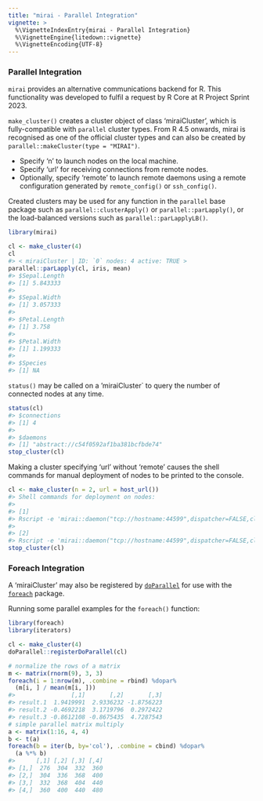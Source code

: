 ```yaml
---
title: "mirai - Parallel Integration"
vignette: >
  %\VignetteIndexEntry{mirai - Parallel Integration}
  %\VignetteEngine{litedown::vignette}
  %\VignetteEncoding{UTF-8}
---
```



### Parallel Integration

`mirai` provides an alternative communications backend for R.
This functionality was developed to fulfil a request by R Core at R Project Sprint 2023.

`make_cluster()` creates a cluster object of class 'miraiCluster', which is fully-compatible with `parallel` cluster types.
From R 4.5 onwards, mirai is recognised as one of the official cluster types and can also be created by `parallel::makeCluster(type = "MIRAI")`.

  + Specify 'n' to launch nodes on the local machine.
  + Specify 'url' for receiving connections from remote nodes.
  + Optionally, specify 'remote' to launch remote daemons using a remote configuration generated by `remote_config()` or `ssh_config()`.

Created clusters may be used for any function in the `parallel` base package such as `parallel::clusterApply()` or `parallel::parLapply()`, or the load-balanced versions such as `parallel::parLapplyLB()`.

``` r
library(mirai)

cl <- make_cluster(4)
cl
#> < miraiCluster | ID: `0` nodes: 4 active: TRUE >
parallel::parLapply(cl, iris, mean)
#> $Sepal.Length
#> [1] 5.843333
#> 
#> $Sepal.Width
#> [1] 3.057333
#> 
#> $Petal.Length
#> [1] 3.758
#> 
#> $Petal.Width
#> [1] 1.199333
#> 
#> $Species
#> [1] NA
```

`status()` may be called on a 'miraiCluster` to query the number of connected nodes at any time.

``` r
status(cl)
#> $connections
#> [1] 4
#> 
#> $daemons
#> [1] "abstract://c54f0592af1ba381bcfbde74"
stop_cluster(cl)
```
Making a cluster specifying 'url' without 'remote' causes the shell commands for manual deployment of nodes to be printed to the console.

``` r
cl <- make_cluster(n = 2, url = host_url())
#> Shell commands for deployment on nodes:
#> 
#> [1]
#> Rscript -e 'mirai::daemon("tcp://hostname:44599",dispatcher=FALSE,cleanup=FALSE,rs=c(10407,-1275635401,97598476,-2069515875,1414607802,-664740365,248124056))'
#> 
#> [2]
#> Rscript -e 'mirai::daemon("tcp://hostname:44599",dispatcher=FALSE,cleanup=FALSE,rs=c(10407,-1197809085,136434206,-501206156,1499687871,-1941970059,-2049706599))'
stop_cluster(cl)
```

### Foreach Integration

A 'miraiCluster' may also be registered by [`doParallel`](https://cran.r-project.org/package=doParallel) for use with the [`foreach`](https://cran.r-project.org/package=foreach) package.

Running some parallel examples for the `foreach()` function:


``` r
library(foreach)
library(iterators)

cl <- make_cluster(4)
doParallel::registerDoParallel(cl)

# normalize the rows of a matrix
m <- matrix(rnorm(9), 3, 3)
foreach(i = 1:nrow(m), .combine = rbind) %dopar%
  (m[i, ] / mean(m[i, ]))
#>                [,1]       [,2]       [,3]
#> result.1  1.9419991  2.9336232 -1.8756223
#> result.2 -0.4692218  3.1719796  0.2972422
#> result.3 -0.8612108 -0.8675435  4.7287543
# simple parallel matrix multiply
a <- matrix(1:16, 4, 4)
b <- t(a)
foreach(b = iter(b, by='col'), .combine = cbind) %dopar%
  (a %*% b)
#>      [,1] [,2] [,3] [,4]
#> [1,]  276  304  332  360
#> [2,]  304  336  368  400
#> [3,]  332  368  404  440
#> [4,]  360  400  440  480
```
